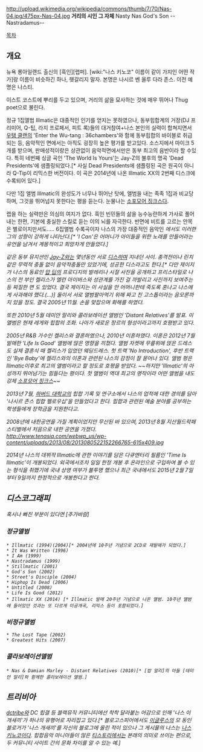 http://upload.wikimedia.org/wikipedia/commons/thumb/7/70/Nas-04.jpg/475px-Nas-04.jpg
'''거리의 시인 그 자체'''
Nasty Nas
God's Son
--Nastradamus--
 
[[목차]]

== 개요 ==
뉴욕 롱아일랜드 출신의 [흑인][랩퍼]. [wiki:"나스 키노코" 이름이 같이 가지인 어떤 작가]랑 이름이 비슷하긴 하나, 헷갈리지 말자. 본명은 나시르 벤 올루 다라 존스. 이전 예명은 나스티.

이스트 코스트에 뿌리를 두고 있으며, 거리의 삶을 묘사하는 것에 매우 뛰어나 Thug poet으로 불린다. 

정규 1집앨범 Illmatic은 대중적인 인기를 얻지는 못하였으나, 동부힙합계의 거장(DJ 프리미어, Q-팁, 라지 프로페서, 피트 록)들의 대거참여+나스 본인의 실력이 합쳐지면서 [[우탱 클랜]]의 'Enter the Wu-tang : 36chambers'와 함께 동부힙합의 바이블로 취급되는 등, 음악적인 면에서는 아직도 굉장히 높은 평가를 받고있다. 소스지에서 마이크 5개를 받으며, 판매성적이랑은 상관없이 음악적면에서만은 동부 최고의 음반이라 할 수있다. 특히 네번째 싱글 곡인 'The World Is Yours'는 Jay-Z의 불후의 명곡 'Dead Presidents'에 샘플링되었다.[* 사실 Dead Presidents에 샘플링된 곡은 원곡이 아니라 Q-Tip이 리믹스한 버전이다. 이 곡은 2014년에 나온 Illmatic XX의 2번째 디스크에 수록되어 있다.]

다만 1집 앨범 Illmatic의 완성도가 너무나 뛰어난 탓에, 앨범을 내는 족족 1집과 비교당하며, 그것을 뛰어넘지 못한다는 평을 듣는다. 눈물나는 [[소포모어 징크스]]다.

랩을 하는 실력만은 의심의 여지가 없다. 흑인 빈민들의 삶을 능수능란하게 가사로 풀어내는 한편, 기본에 충실한 스킬로 듣는 이의 뇌를 자극한다. 반면에 비트를 고르는 안목은 별로이지만서도..... 6집앨범 수록곡이자 나스의 가장 대중적인 음악인 <I can>에서도 이러한 그의 성향이 강하게 나타난다.[* 'I Can'은 어머니가 아이들을 위한 노래를 만들어라는 유언을 남겨서 계몽적이고 희망차게 만들었다.]

같은 동부 뮤지션인 [[Jay-Z]]와는 몇년동안 서로 [[디스]]하며 지내던 사이. 총격전이나 린치같은 무력적 충돌 없이 음악적충돌만 있었기에, 성공한 디스라고도 한다.[* 다만 제이지가 나스의 동료인 [[맙 딥]]의 프로디지의 발레리나 시절 사진을 공개하고 프리스타일로 나스의 전 부인 켈리스가 엘런 아이버스와 성관계를 가진 걸 까발리고 사진까지 보여주는 등 찌질한 면 도 있었다. 결국 제이지는 이 사실을 안 어머니한테 죽도록 혼나고 나스에게 사과해야 했다.(...)] 둘이서 서로 앨범팔아먹기 위해 짜고 친 고스톱이라는 음모론까지 있을 정도. 결국 2005년 11월. 손을 맞잡으며 화해를 하였다.

또한 2010년 5월 데미안 말리와 콜라보레이션 앨범인 'Distant Relatives'를 발표. 이 앨범은 현재 레게와 힙합의 조화. 나아가 새로운 장르의 형성이라고까지 호평받고 있다.

2005년 R&B 가수인 켈리스와 결혼하였으나, 2010년 이혼하였다. 이혼은 2012년 7월 발매한 'Life Is Good' 앨범에 많은 영향을 끼쳤다. 앨범 자켓에 무릎위에 얹은 드레스도 실제 결혼식 때 켈리스가 입었던 웨딩드레스. 첫 트랙 'No Introduction', 후반 트랙인 'Bye Baby'에 켈리스와의 이혼과 관련된 나스의 감정이 잘 묻어나 있다. 앨범 평은 Illmatic이후로 최고의 앨범이라고 할 정도로 호평을 받았다. ~~하지만 'Illmatic'의 아성까지 뛰어넘기는 힘들다는 평이다. 첫 앨범이 역대 최고의 명작이라 어떤 앨범을 내도 강제 [[소포모어 징크스]]~~

2013년 7월, [[하버드 대학교]]의 힙합 기록 및 연구소에서 나스의 업적에 대한 경의를 담아 '나시르 존스 힙합 펠로우십'을 만들었다고 한다. 힙합과 관련된 예술 분야를 공부하는 학생들에게 장학금을 지원한다고.

2008년에 내한공연을 가질 계획이었지만 무산된 바 있으며, 2013년 8월 지산월드락페스티벌에서 처음으로 내한 공연을 가졌다.
http://www.tenasia.com/webwp_us/wp-content/uploads/2013/08/2013080522152266765-615x409.jpg

2014년 나스의 데뷔작 Illmatic에 관한 이야기를 담은 다큐멘터리 필름인 'Time Is Illmatic'이 개봉되었다. 외국에서조차 일일 한정 개봉 후 온라인으로 구입하여 볼 수 있는 형식을 취했기에 국내 상영 여부가 불투명 했으나 최근 국내에서도 2015년 2월 7일부터 9일까지 한정적으로 개봉한다고 한다. 

== 디스코그래피 ==
혹시나 빠진 부분이 있다면 [추가바람]
=== 정규앨범 ===
 * Illmatic (1994)(2004)[* 2004년에 10주년 기념으로 2CD로 재발매가 되었다.]
 * It Was Written (1996)
 * I Am (1999)
 * Nastradamus (1999)
 * Stillmatic (2001)
 * God's Son (2002)
 * Street's Disciple (2004)
 * Hiphop Is Dead (2006)
 * Untitled (2008)
 * Life Is Good (2012)
 * Illmatic XX (2014) [* Illmatic 발매 20주년 기념으로 나온 앨범. 10주년 앨범에 들어있던 것과는 또 다르게 미공개곡, 리믹스 등이 포함되었다.]
=== 비정규앨범 ===
 * The Lost Tape (2002)
 * Greatest Hits (2007)
=== 콜라보레이션앨범 ===
 * Nas & Damian Marley - Distant Relatives (2010)[* [밥 말리]의 아들 [데미안 말리]와 함께한 콜라보레이션 앨범.]


== 트리비아 ==
[[dctribe]]와 DC 힙갤 등 블랙뮤직 커뮤니티에선 착착 달라붙는 어감으로 인해 '나스 이 개새끼'가 하나의 유행어로 자리잡고 있다.[* 블로고스피어에서도 [[이글루스]]의 모 동인 블로거가 '나스 개새끼'를 자신의 블로그에 올린 적이 있으나 그 게시물의 나스는 [[나스 키노코]]이다. 힙합음악 마니아들이 많은 [[티스토리]]에서는 본래의 의미로 쓰이는 편으로, 두 커뮤니티 사이트 간의 문화 차이를 알 수 있는 예.]
